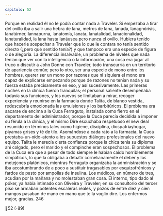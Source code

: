 ```yaml
---
capitulo: 52
---
```


Porque en realidad él no le podía contar nada a Traveler. Si empezaba a tirar
del ovillo iba a salir una hebra de lana, metros de lana, lanada, lanagnórisis,
lanatúrner, lannapurna, lanatomía, lanata, lanatalidad, lanacionalidad,
lanaturalidad, la lana hasta lanáusea pero nunca el ovillo. Hubiera tenido que
hacerle sospechar a Traveler que lo que le contara no tenía sentido directo (¿pero
qué sentido tenía?) y que tampoco era una especie de figura o de alegoría. La
diferencia insalvable, un problema de niveles que nada tenían que ver con la
inteligencia o la información, una cosa era jugar al truco o discutir a John Donne
con Traveler, todo transcurría en un territorio de apariencia común; pero lo otro,
ser una especie de mono entre los hombres, querer ser un mono por razones que
ni siquiera el mono era capaz de explicarse empezando porque de razones no
tenían nada y su fuerza estaba precisamente en eso, y así sucesivamente.
Las primeras noches en la clínica fueron tranquilas; el personal saliente
desempeñaba todavía sus funciones, y los nuevos se limitaban a mirar, recoger
experiencia y reunirse en la farmacia donde Talita, de blanco vestida, redescubría
emocionada las emulsiones y los barbitúricos. El problema era sacarse de encima
a la Cuca Ferraguto, instalada como fierro en el departamento del administrador,
porque la Cuca parecía decidida a imponer su férula a la clínica, y el mismo Dire
escuchaba respetuoso el new deal resumido en términos tales como higiene,
disciplina, diospatriayhogar, piyamas grises y té de tilo. Asomándose a cada rato
a la farmacia, la Cuca prestaba-un-oído-atento a los supuestos diálogos
profesionales del nuevo equipo. Talita le merecía cierta confianza porque la chica
tenía su diploma ahí colgado, pero el marido y el compinche eran sospechosos.
El problema de la Cuca era que a pesar de todo siempre le habían caído
horriblemente simpáticos, lo que la obligaba a debatir cornelianamente el deber y
los metejones platónicos, mientras Ferraguto organizaba la administración y se
iba acostumbrando de a poco a sustituir tragasables por esquizofrénicos y fardos
de pasto por ampollas de insulina. Los médicos, en número de tres, acudían por
la mañana y no molestaban gran cosa. El interno, tipo dado al póker, ya había
intimado con Oliveira y Traveler; en su consultorio del tercer piso se armaban
potentes escaleras reales, y pozos de entre diez y cien mangos pasaban de mano
en mano que te la voglio dire.
Los enfermos mejor, gracias.
246

52
(-89)

